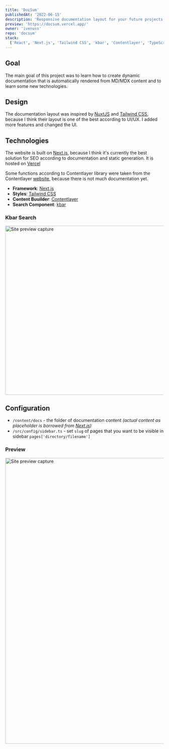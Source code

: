 ```yaml
---
title: 'DocSum'
publishedAt: '2022-06-15'
description: 'Responsive documentation layout for your future projects 📚'
preview: 'https://docsum.vercel.app/'
owner: 'ivenuss'
repo: 'docsum'
stack:
  ['React', 'Next.js', 'Tailwind CSS', 'kbar', 'Contentlayer', 'TypeScript']
---
```


## Goal

The main goal of this project was to learn how to create dynamic documentation that is automatically rendered from MD/MDX content and to learn some new technologies.

## Design

The documentation layout was inspired by [NuxtJS](https://nuxtjs.org/) and [Tailwind CSS](https://tailwindcss.com/), because I think their layout is one of the best according to UI/UX. I added more features and changed the UI.

## Technologies

The website is built on [Next.js](https://nextjs.org/), because I think it's currently the best solution for SEO according to documentation and static generation. It is hosted on [Vercel](https://vercel.com/)

Some functions according to Contentlayer library were taken from the Contentlayer [website](https://www.contentlayer.dev/), because there is not much documentation yet.

- **Framework**: [Next.js](https://nextjs.org/)
- **Styles**: [Tailwind CSS](https://tailwindcss.com/)
- **Content Buuilder**: [Contentlayer](https://www.contentlayer.dev/)
- **Search Component**: [kbar](https://github.com/timc1/kbar)

### Kbar Search

<Image
  haslink="true"
  width="735"
  height="536"
  alt="Site preview capture"
  src="/static/images/projects/docsum/kbar_search.png"
/>

## Configuration

- `/content/docs` - the folder of documentation content _(actual content as placeholder is borrowed from [Next.js](https://github.com/vercel/next.js/tree/canary/docs))_
- `/src/config/sidebar.ts` - set `slug` of pages that you want to be visible in sidebar `pages['directory/filename']`

### Preview

<Image
  haslink="true"
  width="1788"
  height="906"
  alt="Site preview capture"
  src="/static/images/projects/docsum/showcase.jpeg"
/>
